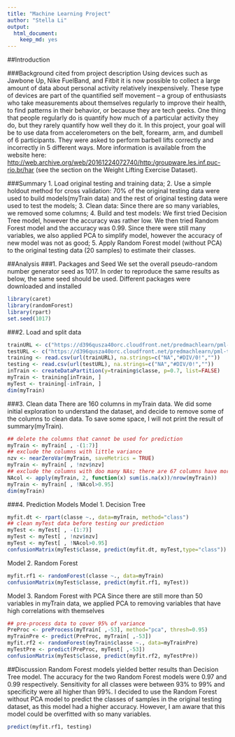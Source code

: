 ```yaml
---
title: "Machine Learning Project"
author: "Stella Li"
output: 
  html_document: 
    keep_md: yes
---
```

##Introduction

###Background cited from project description
Using devices such as Jawbone Up, Nike FuelBand, and Fitbit it is now possible to collect a large amount of data about personal activity relatively inexpensively. These type of devices are part of the quantified self movement – a group of enthusiasts who take measurements about themselves regularly to improve their health, to find patterns in their behavior, or because they are tech geeks. One thing that people regularly do is quantify how much of a particular activity they do, but they rarely quantify how well they do it. In this project, your goal will be to use data from accelerometers on the belt, forearm, arm, and dumbell of 6 participants. They were asked to perform barbell lifts correctly and incorrectly in 5 different ways. More information is available from the website here: <http://web.archive.org/web/20161224072740/http:/groupware.les.inf.puc-rio.br/har> (see the section on the Weight Lifting Exercise Dataset).

###Summary
1. Load original testing and training data;
2. Use a simple holdout method for cross validation: 70% of the original testing data were used to build models(myTrain data) and the rest of original testing data were used to test the models;
3. Clean data: Since there are so many variables, we removed some columns;
4. Build and test models: We first tried Decision Tree model, however the accuracy was rather low. We then tried Random Forest model and the accuracy was 0.99. Since there were still many variables, we also applied PCA to simplify model, however the accuracy of new model was not as good;
5. Apply Random Forest model (without PCA) to the original testing data (20 samples) to estimate their classes.

##Analysis
###1. Packages and Seed
We set the overall pseudo-random number generator seed as 1017. In order to reproduce the same results as below, the same seed should be used. Different packages were downloaded and installed
```r
library(caret)
library(randomForest)
library(rpart)
set.seed(1017)
```

###2. Load and split data
```r
trainURL <- c("https://d396qusza40orc.cloudfront.net/predmachlearn/pml-training.csv")
testURL <- c("https://d396qusza40orc.cloudfront.net/predmachlearn/pml-testing.csv")
training <- read.csv(url(trainURL), na.strings=c("NA","#DIV/0!",""))
testing <- read.csv(url(testURL), na.strings=c("NA","#DIV/0!",""))
inTrain <- createDataPartition(y=training$classe, p=0.7, list=FALSE)
myTrain <- training[inTrain, ]
myTest <- training[-inTrain, ]
dim(myTrain)
```

###3. Clean data
There are 160 columns in myTrain data. We did some initial exploration to understand the dataset, and decide to remove some of the columns to clean data. To save some space, I will not print the result of summary(myTrain).
```r
## delete the columns that cannot be used for prediction
myTrain <- myTrain[ , -(1:7)]
## exclude the columns with little variance
nzv <- nearZeroVar(myTrain, saveMetrics = TRUE)
myTrain <- myTrain[ , !nzv$nzv]
## exclude the columns with doo many NAs; there are 67 columns have more than 95% NAs
NAcol <- apply(myTrain, 2, function(x) sum(is.na(x))/nrow(myTrain))
myTrain <- myTrain[ , !NAcol>0.95]
dim(myTrain)
```

###4. Prediction Models
Model 1. Decision Tree
```r
myfit.dt <- rpart(classe ~., data=myTrain, method="class")
## clean myTest data before testing our prediction
myTest <- myTest[ , -(1:7)]
myTest <- myTest[ , !nzv$nzv]
myTest <- myTest[ , !NAcol>0.95]
confusionMatrix(myTest$classe, predict(myfit.dt, myTest,type="class"))
```

Model 2. Random Forest
```r
myfit.rf1 <- randomForest(classe ~., data=myTrain)
confusionMatrix(myTest$classe, predict(myfit.rf1, myTest))
```

Model 3. Random Forest with PCA
Since there are still more than 50 variables in myTrain data, we applied PCA to removing variables that have high correlations with themselves
```r
## pre-process data to cover 95% of variance 
PreProc <- preProcess(myTrain[ ,-53], method="pca", thresh=0.95)
myTrainPre <- predict(PreProc, myTrain[ ,-53])
myfit.rf2 <- randomForest(myTrain$classe ~., data=myTrainPre)
myTestPre <- predict(PreProc, myTest[ ,-53])
confusionMatrix(myTest$classe, predict(myfit.rf2, myTestPre))
```

##Discussion
Random Forest models yielded better results than Decision Tree model. The accuracy for the two Random Forest models were 0.97 and 0.99 respectively. Sensitivity for all classes were between 93% to 99% and specificity were all higher than 99%.
I decided to use the Random Forest without PCA model to predict the classes of samples in the original testing dataset, as this model had a higher accuracy. However, I am aware that this model could be overfitted with so many variables.
```r
predict(myfit.rf1, testing)
```
